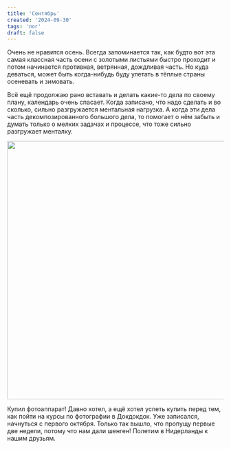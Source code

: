 ```yaml
---
title: 'Сентябрь'
created: '2024-09-30'
tags: 'лог'
draft: false
---
```


Очень не нравится осень. Всегда запоминается так, как будто вот эта самая классная часть осени с золотыми листьями быстро проходит и потом начинается противная, ветрянная, дождливая часть. Но куда деваться, может быть когда-нибудь буду улетать в тёплые страны осеневать и зимовать.

Всё ещё продолжаю рано вставать и делать какие-то дела по своему плану, календарь очень спасает. Когда записано, что надо сделать и во сколько, сильно разгружается ментальная нагрузка. А когда эти дела часть декомпозированного большого дела, то помогает о нём забыть и думать только о мелких задачах и процессе, что тоже сильно разгружает менталку.

<img src="/img/september/ricoh.jpeg" width="600" />

Купил фотоаппарат! Давно хотел, а ещё хотел успеть купить перед тем, как пойти на курсы по фотографии в Докдокдок. Уже записался, начнуться с первого октября. Только так вышло, что пропущу первые две недели, потому что нам дали шенген! Полетим в Нидерланды к нашим друзьям.
